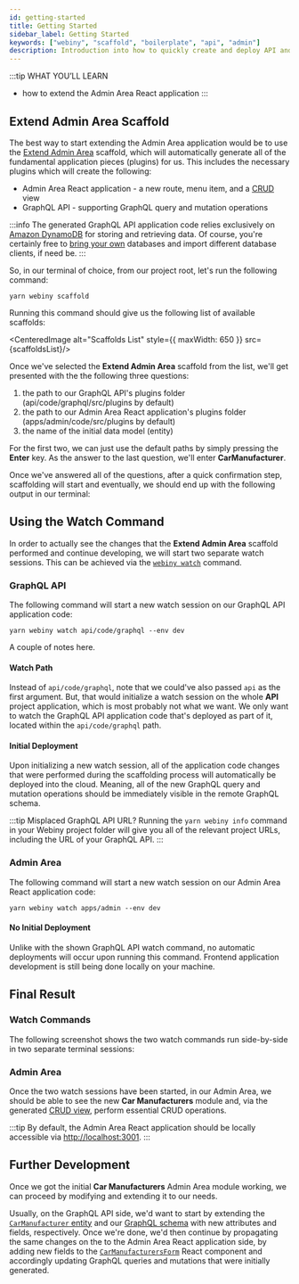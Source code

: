 ```yaml
---
id: getting-started
title: Getting Started
sidebar_label: Getting Started
keywords: ["webiny", "scaffold", "boilerplate", "api", "admin"]
description: Introduction into how to quickly create and deploy API and Admin area applications.
---
```




:::tip WHAT YOU’LL LEARN
- how to extend the Admin Area React application
:::

## Extend Admin Area Scaffold

The best way to start extending the Admin Area application would be to use the [Extend Admin Area](/docs/how-to-guides/webiny-cli/scaffolding/extend-admin-area) scaffold, which will automatically generate all of the fundamental application pieces (plugins) for us. This includes the necessary plugins which will create the following:

- Admin Area React application - a new route, menu item, and a [CRUD](https://en.wikipedia.org/wiki/Create,_read,_update_and_delete) view
- GraphQL API - supporting GraphQL query and mutation operations

:::info
The generated GraphQL API application code relies exclusively on [Amazon DynamoDB](https://aws.amazon.com/dynamodb/) for storing and retrieving data. Of course, you're certainly free to [bring your own](/docs/how-to-guides/webiny-cli/scaffolding/extend-graphql-api#storing-and-retrieving-data) databases and import different database clients, if need be.
:::

So, in our terminal of choice, from our project root, let's run the following command:

```
yarn webiny scaffold
```

Running this command should give us the following list of available scaffolds:

<CenteredImage alt="Scaffolds List" style={{ maxWidth: 650 }} src={scaffoldsList}/>

Once we've selected the **Extend Admin Area** scaffold from the list, we'll get presented with the the following three questions:

1. the path to our GraphQL API's plugins folder (api/code/graphql/src/plugins by default)
2. the path to our Admin Area React application's plugins folder (apps/admin/code/src/plugins by default)
3. the name of the initial data model (entity)

For the first two, we can just use the default paths by simply pressing the **Enter** key. As the answer to the last question, we'll enter **CarManufacturer**.

Once we've answered all of the questions, after a quick confirmation step, scaffolding will start and eventually, we should end up with the following output in our terminal:

<CenteredImage alt="Extend Admin Area - Full Output" src={scaffoldsFullOutput}/>

## Using the Watch Command

In order to actually see the changes that the **Extend Admin Area** scaffold performed and continue developing, we will start two separate watch sessions. This can be achieved via the [`webiny watch`](/docs/how-to-guides/webiny-cli/use-watch-command) command.

### GraphQL API

The following command will start a new watch session on our GraphQL API application code:

```
yarn webiny watch api/code/graphql --env dev
```

A couple of notes here.

#### Watch Path

Instead of `api/code/graphql`, note that we could've also passed `api` as the first argument. But, that would initialize a watch session on the whole **API** project application, which is most probably not what we want. We only want to watch the GraphQL API application code that's deployed as part of it, located within the `api/code/graphql` path.

#### Initial Deployment

Upon initializing a new watch session, all of the application code changes that were performed during the scaffolding process will automatically be deployed into the cloud. Meaning, all of the new GraphQL query and mutation operations should be immediately visible in the remote GraphQL schema.

:::tip Misplaced GraphQL API URL?
Running the `yarn webiny info` command in your Webiny project folder will give you all of the relevant project URLs, including the URL of your GraphQL API.
:::

### Admin Area

The following command will start a new watch session on our Admin Area React application code:

```
yarn webiny watch apps/admin --env dev
```

#### No Initial Deployment

Unlike with the shown GraphQL API watch command, no automatic deployments will occur upon running this command. Frontend application development is still being done locally on your machine.

## Final Result

### Watch Commands

The following screenshot shows the two watch commands run side-by-side in two separate terminal sessions:

<CenteredImage alt="Watching Our Application Code" src={watchSessions}/>

### Admin Area

Once the two watch sessions have been started, in our Admin Area, we should be able to see the new **Car Manufacturers** module and, via the generated [CRUD view](/docs/how-to-guides/webiny-cli/scaffolding/extend-admin-area/#new-webiny-admin-area-module), perform essential CRUD operations.

<CenteredImage shadow={false} alt="New Car Manufacturers Module" src={scaffoldsAdminArea}/>

:::tip
By default, the Admin Area React application should be locally accessible via [http://localhost:3001](http://localhost:3001).
:::

## Further Development

Once we got the initial **Car Manufacturers** Admin Area module working, we can proceed by modifying and extending it to our needs.

Usually, on the GraphQL API side, we'd want to start by extending the [`CarManufacturer` entity](https://github.com/webiny/webiny-examples/blob/master/blog/webiny-v5.9.0-improved-scaffolds-and-development/api/code/graphql/src/plugins/scaffolds/graphql/carManufacturers/entities/CarManufacturers.ts#L14) and our [GraphQL schema](https://github.com/webiny/webiny-examples/blob/master/blog/webiny-v5.9.0-improved-scaffolds-and-development/api/code/graphql/src/plugins/scaffolds/graphql/carManufacturers/typeDefs.ts) with new attributes and fields, respectively. Once we're done, we'd then continue by propagating the same changes on the to the Admin Area React application side, by adding new fields to the [`CarManufacturersForm`](https://github.com/webiny/webiny-examples/blob/master/blog/webiny-v5.9.0-improved-scaffolds-and-development/apps/admin/code/src/plugins/scaffolds/admin/carManufacturers/views/CarManufacturersForm.tsx#L54) React component and accordingly updating GraphQL queries and mutations that were initially generated.
